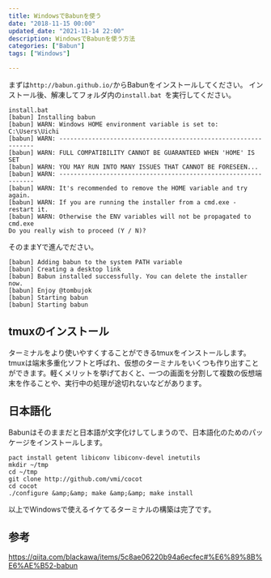 ```yaml
---
title: WindowsでBabunを使う
date: "2018-11-15 00:00"
updated_date: "2021-11-14 22:00"
description: WindowsでBabunを使う方法
categories: ["Babun"]
tags: ["Windows"]

---
```

まずは`http://babun.github.io/`からBabunをインストールしてください。
 インストール後、解凍してフォルダ内の`install.bat
`を実行してください。

```
install.bat
[babun] Installing babun
[babun] WARN: Windows HOME environment variable is set to: C:\Users\Uichi
[babun] WARN: ---------------------------------------------------------------
[babun] WARN: FULL COMPATIBILITY CANNOT BE GUARANTEED WHEN 'HOME' IS SET
[babun] WARN: YOU MAY RUN INTO MANY ISSUES THAT CANNOT BE FORESEEN...
[babun] WARN: ---------------------------------------------------------------
[babun] WARN: It's recommended to remove the HOME variable and try again.
[babun] WARN: If you are running the installer from a cmd.exe - restart it.
[babun] WARN: Otherwise the ENV variables will not be propagated to cmd.exe
Do you really wish to proceed (Y / N)?
```

そのままYで進んでださい。

```
[babun] Adding babun to the system PATH variable
[babun] Creating a desktop link
[babun] Babun installed successfully. You can delete the installer now.
[babun] Enjoy @tombujok
[babun] Starting babun
[babun] Starting babun
```

## tmuxのインストール
ターミナルをより使いやすくすることができるtmuxをインストールします。
 tmuxは端末多重化ソフトと呼ばれ、仮想のターミナルをいくつも作り出すことができます。軽くメリットを挙げておくと、一つの画面を分割して複数の仮想端末を作ることや、実行中の処理が途切れないなどがあります。

## 日本語化
Babunはそのままだと日本語が文字化けしてしまうので、日本語化のためのパッケージをインストールします。

```
pact install getent libiconv libiconv-devel inetutils
mkdir ~/tmp
cd ~/tmp
git clone http://github.com/vmi/cocot
cd cocot
./configure &amp;&amp; make &amp;&amp; make install
```

以上でWindowsで使えるイケてるターミナルの構築は完了です。

## 参考
https://qiita.com/blackawa/items/5c8ae06220b94a6ecfec#%E6%89%8B%E6%AE%B52-babun
